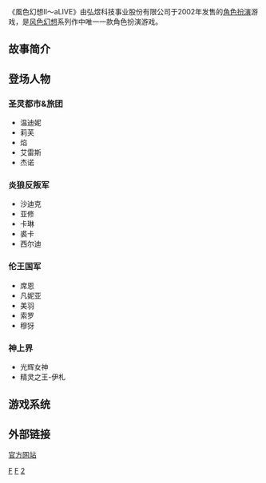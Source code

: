 {{expand|time=2009-05-23T20:44:44+00:00}}
《風色幻想Ⅱ～aLIVE》由弘煜科技事业股份有限公司于2002年发售的[[角色扮演|角色扮演]]游戏，是[[风色幻想|风色幻想]]系列作中唯一一款角色扮演游戏。

==故事简介==

==登场人物==
===圣灵都市&旅团===
*温迪妮
*莉芙
*焰
*艾雷斯
*杰诺
===炎狼反叛军===
*沙迪克
*亚修
*卡琳
*裘卡
*西尔迪
===伦王国军===
*席恩
*凡妮亚
*美羽
*索罗
*穆犽
===神上界===
*光辉女神
*精灵之王-伊札

==游戏系统==

==外部链接==
[http://www.fy.com.tw/product/game/wf2/wf2_index.htm 官方网站]

{{風色幻想系列}}

[[Category:電子角色扮演遊戲|F]]
[[Category:2002年电子游戏|F]]
[[Category:风色幻想系列|2]]


{{Videogame-stub}}